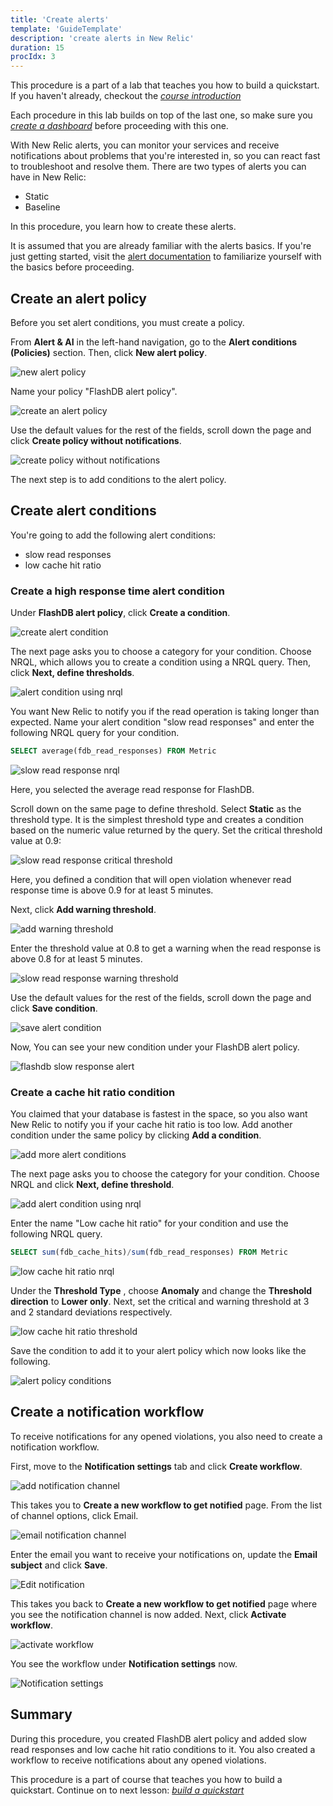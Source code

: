 ```yaml
---
title: 'Create alerts'
template: 'GuideTemplate'
description: 'create alerts in New Relic'
duration: 15
procIdx: 3
---
```


<Callout variant="course" title="Lab">

This procedure is a part of a lab that teaches you how to build a quickstart. If you haven't already, checkout the [_course introduction_](/contribute-to-quickstarts)

Each procedure in this lab builds on top of the last one, so make sure you [_create a dashboard_](/contribute-to-quickstarts/create-a-dashboard) before proceeding with this one.

</Callout>

With New Relic alerts, you can monitor your services and receive notifications about problems that you're interested in, so you can react fast to troubleshoot and resolve them. There are two types of alerts you can have in New Relic:

- Static
- Baseline

In this procedure, you learn how to create these alerts. 

<Callout variant='tip'>

It is assumed that you are already familiar with the alerts basics. If you're just getting started, visit the [alert documentation](https://docs.newrelic.com/docs/alerts-applied-intelligence/) to familiarize yourself with the basics before proceeding.

</Callout>

## Create an alert policy

Before you set alert conditions, you must create a policy. 

From **Alert & AI** in the left-hand navigation, go to the **Alert conditions (Policies)** section. Then, click **New alert policy**.

![new alert policy](../../images/contribute-to-quickstarts/alerts-main.png)

Name your policy "FlashDB alert policy". 

![create an alert policy](../../images/contribute-to-quickstarts/create-alert-policy.png)

Use the default values for the rest of the fields, scroll down the page and click **Create policy without notifications**.

![create policy without notifications](../../images/contribute-to-quickstarts/create-policy.png)

The next step is to add conditions to the alert policy. 

## Create alert conditions

You're going to add the following alert conditions:
- slow read responses
- low cache hit ratio

### Create a high response time alert condition

Under **FlashDB alert policy**, click **Create a condition**.

![create alert condition](../../images/contribute-to-quickstarts/create-alert-condition.png)

The next page asks you to choose a category for your condition. Choose NRQL, which allows you to create a condition using a NRQL query. Then, click **Next, define thresholds**.

![alert condition using nrql](../../images/contribute-to-quickstarts/create-alert-condition-nrql.png)

You want New Relic to notify you if the read operation is taking longer than expected. Name your alert condition "slow read responses" and enter the following NRQL query for your condition.

```sql
SELECT average(fdb_read_responses) FROM Metric
```

![slow read response nrql](../../images/contribute-to-quickstarts/slow-read-response-nrql.png)

Here, you selected the average read response for FlashDB. 

Scroll down on the same page to define threshold. Select **Static** as the threshold type. It is the simplest threshold type and creates a condition based on the numeric value returned by the query. 
Set the critical threshold value at 0.9:

![slow read response critical threshold](../../images/contribute-to-quickstarts/critical-threshold.png)

Here, you defined a condition that will open violation whenever read response time is above 0.9 for at least 5 minutes. 

Next, click **Add warning threshold**.

![add warning threshold](../../images/contribute-to-quickstarts/add-warning-threshold.png)

Enter the threshold value at 0.8 to get a warning when the read response is above 0.8 for at least 5 minutes.

![slow read response warning threshold](../../images/contribute-to-quickstarts/warning-threshold.png)

Use the default values for the rest of the fields, scroll down the page and click **Save condition**. 

![save alert condition](../../images/contribute-to-quickstarts/save-condition.png)

Now, You can see your new condition under your FlashDB alert policy. 

![flashdb slow response alert](../../images/contribute-to-quickstarts/flashdb-alert-slow-response.png)

### Create a cache hit ratio condition 

You claimed that your database is fastest in the space, so you also want New Relic to notify you if your cache hit ratio is too low. Add another condition under the same policy by clicking **Add a condition**.

![add more alert conditions](../../images/contribute-to-quickstarts/add-more-alert-conditions.png)

The next page asks you to choose the category for your condition. Choose NRQL and click **Next, define threshold**.

![add alert condition using nrql](../../images/contribute-to-quickstarts/add-more-alert-conditions-nrql.png)

Enter the name "Low cache hit ratio" for your condition and use the following NRQL query.

```sql
SELECT sum(fdb_cache_hits)/sum(fdb_read_responses) FROM Metric
```

![low cache hit ratio nrql](../../images/contribute-to-quickstarts/low-cache-hit-ratio-nrql.png)

Under the **Threshold Type** , choose **Anomaly** and change the **Threshold direction** to **Lower only**. Next, set the critical and warning threshold at 3 and 2 standard deviations respectively.

![low cache hit ratio threshold](../../images/contribute-to-quickstarts/low-cache-hit-ratio-threshold.png)

Save the condition to add it to your alert policy which now looks like the following.

![alert policy conditions](../../images/contribute-to-quickstarts/alert-conditions.png)

## Create a notification workflow

To receive notifications for any opened violations, you also need to create a notification workflow. 

First, move to the **Notification settings** tab and click **Create workflow**.

![add notification channel](../../images/contribute-to-quickstarts/create-workflow.png)

This takes you to **Create a new workflow to get notified** page. From the list of channel options, click Email.

![email notification channel](../../images/contribute-to-quickstarts/email-notification-channel.png)

Enter the email you want to receive your notifications on, update the **Email subject** and click **Save**.

![Edit notification](../../images/contribute-to-quickstarts/notification-email.png)

This takes you back to **Create a new workflow to get notified** page where you see the notification channel is now added. Next, click **Activate workflow**.

![activate workflow](../../images/contribute-to-quickstarts/activate-workflow.png)

You see the workflow under **Notification settings** now.

![Notification settings](../../images/contribute-to-quickstarts/notification-settings.png)

## Summary

During this procedure, you created FlashDB alert policy and added slow read responses and low cache hit ratio conditions to it. You also created a workflow to receive notifications about any opened violations.

<Callout variant="course" title="Lab">

This procedure is a part of course that teaches you how to build a quickstart. Continue on to next lesson: [_build a quickstart_](/contribute-to-quickstarts/build-a-quickstart)

</Callout>
